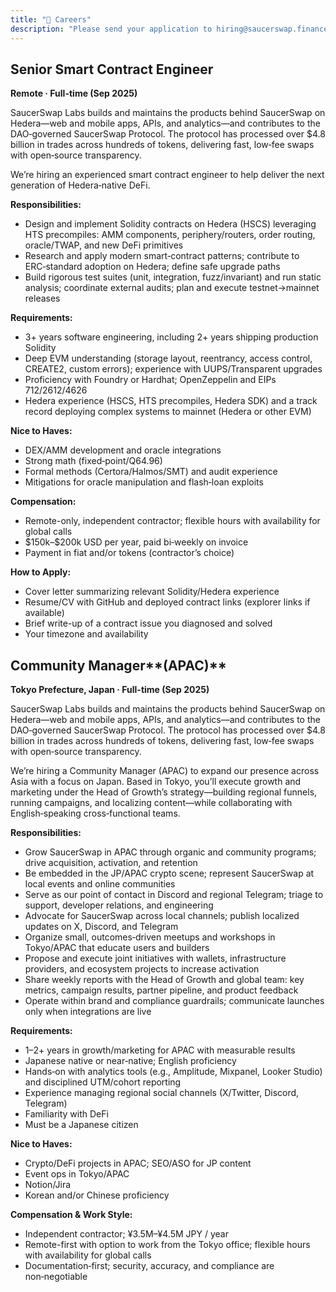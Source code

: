 ```yaml
---
title: "👔 Careers"
description: "Please send your application to hiring@saucerswap.finance or create a ticket in our Discord server."
---
```


## Senior Smart Contract Engineer

**Remote · Full-time (Sep 2025)** 

SaucerSwap Labs builds and maintains the products behind SaucerSwap on Hedera—web and mobile apps, APIs, and analytics—and contributes to the DAO‑governed SaucerSwap Protocol. The protocol has processed over \$4.8 billion in trades across hundreds of tokens, delivering fast, low‑fee swaps with open‑source transparency.

We’re hiring an experienced smart contract engineer to help deliver the next generation of Hedera‑native DeFi.

**Responsibilities:**

- Design and implement Solidity contracts on Hedera (HSCS) leveraging HTS precompiles: AMM components, periphery/routers, order routing, oracle/TWAP, and new DeFi primitives
- Research and apply modern smart‑contract patterns; contribute to ERC‑standard adoption on Hedera; define safe upgrade paths
- Build rigorous test suites (unit, integration, fuzz/invariant) and run static analysis; coordinate external audits; plan and execute testnet→mainnet releases

**Requirements:**

- 3+ years software engineering, including 2+ years shipping production Solidity
- Deep EVM understanding (storage layout, reentrancy, access control, CREATE2, custom errors); experience with UUPS/Transparent upgrades
- Proficiency with Foundry or Hardhat; OpenZeppelin and EIPs 712/2612/4626
- Hedera experience (HSCS, HTS precompiles, Hedera SDK) and a track record deploying complex systems to mainnet (Hedera or other EVM)

**Nice to Haves:**

- DEX/AMM development and oracle integrations
- Strong math (fixed‑point/Q64.96)
- Formal methods (Certora/Halmos/SMT) and audit experience
- Mitigations for oracle manipulation and flash‑loan exploits

**Compensation:**

- Remote-only, independent contractor; flexible hours with availability for global calls
- \$150k–\$200k USD per year, paid bi‑weekly on invoice
- Payment in fiat and/or tokens (contractor’s choice)

**How to Apply:**

- Cover letter summarizing relevant Solidity/Hedera experience
- Resume/CV with GitHub and deployed contract links (explorer links if available)
- Brief write-up of a contract issue you diagnosed and solved
- Your timezone and availability

## Community Manager**(APAC)** 

**Tokyo Prefecture, Japan · Full-time (Sep 2025)** 

SaucerSwap Labs builds and maintains the products behind SaucerSwap on Hedera—web and mobile apps, APIs, and analytics—and contributes to the DAO‑governed SaucerSwap Protocol. The protocol has processed over \$4.8 billion in trades across hundreds of tokens, delivering fast, low‑fee swaps with open‑source transparency.

We’re hiring a Community Manager (APAC) to expand our presence across Asia with a focus on Japan. Based in Tokyo, you’ll execute growth and marketing under the Head of Growth’s strategy—building regional funnels, running campaigns, and localizing content—while collaborating with English‑speaking cross‑functional teams.

**Responsibilities:**

- Grow SaucerSwap in APAC through organic and community programs; drive acquisition, activation, and retention
- Be embedded in the JP/APAC crypto scene; represent SaucerSwap at local events and online communities
- Serve as our point of contact in Discord and regional Telegram; triage to support, developer relations, and engineering
- Advocate for SaucerSwap across local channels; publish localized updates on X, Discord, and Telegram
- Organize small, outcomes‑driven meetups and workshops in Tokyo/APAC that educate users and builders
- Propose and execute joint initiatives with wallets, infrastructure providers, and ecosystem projects to increase activation
- Share weekly reports with the Head of Growth and global team: key metrics, campaign results, partner pipeline, and product feedback
- Operate within brand and compliance guardrails; communicate launches only when integrations are live

**Requirements:**

- 1–2+ years in growth/marketing for APAC with measurable results
- Japanese native or near‑native; English proficiency
- Hands‑on with analytics tools (e.g., Amplitude, Mixpanel, Looker Studio) and disciplined UTM/cohort reporting
- Experience managing regional social channels (X/Twitter, Discord, Telegram)
- Familiarity with DeFi
- Must be a Japanese citizen

**Nice to Haves:**

- Crypto/DeFi projects in APAC; SEO/ASO for JP content
- Event ops in Tokyo/APAC
- Notion/Jira
- Korean and/or Chinese proficiency

**Compensation & Work Style:**

- Independent contractor; ¥3.5M–¥4.5M JPY / year
- Remote-first with option to work from the Tokyo office; flexible hours with availability for global calls
- Documentation‑first; security, accuracy, and compliance are non‑negotiable